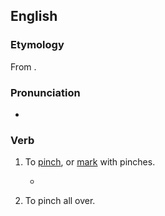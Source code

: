 ==English==

===Etymology===
From {{pre|en|be|pinch}}.

===Pronunciation===
* {{IPA|en|/bɪˈpɪntʃ/}}

===Verb===
{{en-verb}}

# {{lb|en|transitive|archaic}} To [[pinch]], or [[mark]] with pinches.
#* {{RQ:Homer Chapman Iliads|book=23|passage=shoulders , all bepinch'd}}
# {{lb|en|transitive|dialectal}} To pinch all over.